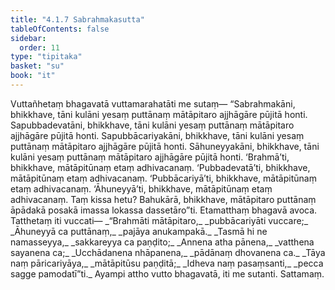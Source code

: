 ```yaml
---
title: "4.1.7 Sabrahmakasutta"
tableOfContents: false
sidebar:
  order: 11
type: "tipitaka"
basket: "su"
book: "it"
---
```



<DynamicBreadcrumb />

<Division number="106" book="it">

<Paragraph number="770" book="it">
Vuttañhetaṃ bhagavatā vuttamarahatāti me sutaṃ—
</Paragraph>

<Paragraph number="771" book="it">
“Sabrahmakāni, bhikkhave, tāni kulāni yesaṃ puttānaṃ mātāpitaro ajjhāgāre pūjitā honti. Sapubbadevatāni, bhikkhave, tāni kulāni yesaṃ puttānaṃ mātāpitaro ajjhāgāre pūjitā honti. Sapubbācariyakāni, bhikkhave, tāni kulāni yesaṃ puttānaṃ mātāpitaro ajjhāgāre pūjitā honti. Sāhuneyyakāni, bhikkhave, tāni kulāni yesaṃ puttānaṃ mātāpitaro ajjhāgāre pūjitā honti.
</Paragraph>

<Paragraph number="772" book="it">
‘Brahmā’ti, bhikkhave, mātāpitūnaṃ etaṃ adhivacanaṃ. ‘Pubbadevatā’ti, bhikkhave, mātāpitūnaṃ etaṃ adhivacanaṃ. ‘Pubbācariyā’ti, bhikkhave, mātāpitūnaṃ etaṃ adhivacanaṃ. ‘Āhuneyyā’ti, bhikkhave, mātāpitūnaṃ etaṃ adhivacanaṃ. Taṃ kissa hetu? Bahukārā, bhikkhave, mātāpitaro puttānaṃ āpādakā posakā imassa lokassa dassetāro”ti. Etamatthaṃ bhagavā avoca. Tatthetaṃ iti vuccati—
</Paragraph>

<Paragraph number="773" type="verses" book="it">
_“Brahmāti mātāpitaro,_  
_pubbācariyāti vuccare;_  
_Āhuneyyā ca puttānaṃ,_  
_pajāya anukampakā._  

</Paragraph>

<Paragraph number="774" type="verses" book="it">
_Tasmā hi ne namasseyya,_  
_sakkareyya ca paṇḍito;_  
_Annena atha pānena,_  
_vatthena sayanena ca;_  
_Ucchādanena nhāpanena,_  
_pādānaṃ dhovanena ca._  

</Paragraph>

<Paragraph number="775" type="verses" book="it">
_Tāya naṃ pāricariyāya,_  
_mātāpitūsu paṇḍitā;_  
_Idheva naṃ pasaṃsanti,_  
_pecca sagge pamodatī”ti._  

</Paragraph>

<Paragraph number="776" book="it">
Ayampi attho vutto bhagavatā, iti me sutanti.

</Paragraph>
</Division>

<Paragraph number="777" type="center" book="it">
Sattamaṃ.
</Paragraph>